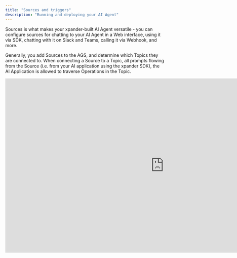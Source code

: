 ```yaml
---
title: "Sources and triggers"
description: "Running and deploying your AI Agent"
---
```


Sources is what makes your xpander-built AI Agent versatile - you can configure sources for chatting to your AI Agent in a Web interface, using it via SDK, chatting with it on Slack and Teams, calling it via Webhook, and more.

Generally, you add Sources to the AGS, and determine which Topics they are connected to. When connecting a Source to a Topic, all prompts flowing from the Source (i.e. from your AI application using the xpander SDK), the AI Application is allowed to traverse Operations in the Topic.

<iframe width="1000" height="550" src="https://www.loom.com/embed/026ef5e4f9124d8cbf36dc62f98d74d6?sid=6d4e38a7-fb1e-498a-b908-efa97fafec0f" title="YouTube video player" frameborder="0" allow="accelerometer; autoplay; clipboard-write; encrypted-media; gyroscope; picture-in-picture" allowfullscreen />

## Source node types:

### SDK

The most powerful Source, used by developers and AI Engineers. When developing your xpander AI Agent on your own, use the xpander SDK to to leverage the benefits of AGS and Agentic Interfaces within your AI Agent's code.

### Chat

The Chat Source allows you to make your AI Agent available for chatting through a Web UI, Slack, Teams, and even embed a chat widget in your website.

### Task

The Task Source allows you to built Agentic automation workflows, by attaching a Task source to a Topic on the AGS, and giving it instructions and a trigger time.

### Webhook

For developers and AI Engineers, you can trigger your agent via API calls.

### SaaS Application triggers

Coming soon!